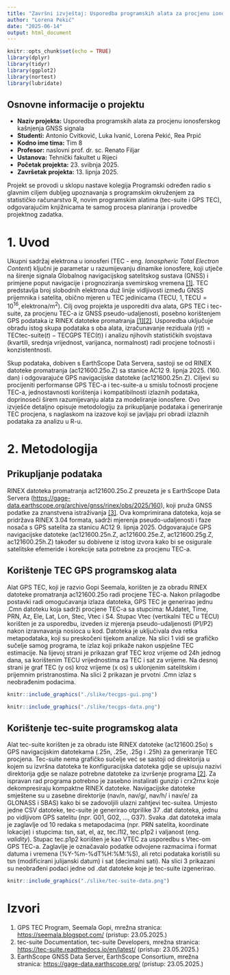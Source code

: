 ```yaml
---
title: "Završni izvještaj: Usporedba programskih alata za procjenu ionosferskog kašnjenja GNSS signala"
author: "Lorena Pekić"
date: "2025-06-14"
output: html_document
---
```


```r
knitr::opts_chunk$set(echo = TRUE)
library(dplyr)
library(tidyr)
library(ggplot2)
library(nortest)
library(lubridate)
```


## Osnovne informacije o projektu

- **Naziv projekta:** Usporedba programskih alata za procjenu ionosferskog kašnjenja GNSS signala
- **Studenti:** Antonio Cvitković, Luka Ivanić, Lorena Pekić, Rea Prpić
- **Kodno ime tima:** Tim 8
- **Profesor:** naslovni prof. dr. sc. Renato Filjar
- **Ustanova:** Tehnički fakultet u Rijeci
- **Početak projekta:** 23. svibnja 2025.
- **Završetak projekta:** 13. lipnja 2025.

Projekt se provodi u sklopu nastave kolegija Programski određen radio s glavnim ciljem dubljeg upoznavanja s programskim okruženjem za statističko računarstvo R, novim programskim alatima (tec-suite i GPS TEC), odgovarajućim knjižnicama te samog procesa planiranja i provedbe projektnog zadatka.

# 1. Uvod

Ukupni sadržaj elektrona u ionosferi (TEC - eng. *Ionospheric Total Electron Content*) ključni je parametar u razumijevanju dinamike ionosfere, koji utječe na širenje signala Globalnog navigacijskog satelitskog sustava (GNSS) i primjene poput navigacije i prognoziranja svemirskog vremena [[1]](#izvori). TEC predstavlja broj slobodnih elektrona duž linije vidljivosti između GNSS prijemnika i satelita, obično mjeren u TEC jedinicama (TECU, $1 , \text{TECU} = 10^{16} , \text{elektrona/m}^2$). Cilj ovog projekta je usporediti dva alata, GPS TEC i tec-suite, za procjenu TEC-a iz GNSS pseudo-udaljenosti, posebno korištenjem GPS podataka iz RINEX datoteke promatranja [[1]](#izvori)[[2]](#izvori). Usporedba uključuje obradu istog skupa podataka s oba alata, izračunavanje reziduala ($r(t) = \text{TEC}{\text{tec-suite}}(t) - \text{TEC}{\text{GPS TEC}}(t)$) i analizu njihovih statističkih svojstava (kvartili, srednja vrijednost, varijanca, normalnost) radi procjene točnosti i konzistentnosti.

Skup podataka, dobiven s EarthScope Data Servera, sastoji se od RINEX datoteke promatranja (ac121600.25o.Z) sa stanice AC12 9. lipnja 2025. (160. dan) i odgovarajuće GPS navigacijske datoteke (ac121600.25n.Z). Ciljevi su procijeniti performanse GPS TEC-a i tec-suite-a u smislu točnosti procjene TEC-a, jednostavnosti korištenja i kompatibilnosti izlaznih podataka, doprinoseći širem razumijevanju alata za modeliranje ionosfere. Ovo izvješće detaljno opisuje metodologiju za prikupljanje podataka i generiranje TEC procjena, s naglaskom na izazove koji se javljaju pri obradi izlaznih podataka za analizu u R-u.

# 2. Metodologija


## Prikupljanje podataka

RINEX datoteka promatranja ac121600.25o.Z preuzeta je s EarthScope Data Servera ([https://gage-data.earthscope.org/archive/gnss/rinex/obs/2025/160](https://gage-data.earthscope.org/archive/gnss/rinex/obs/2025/160)), koji pruža GNSS podatke za znanstvena istraživanja [[3]](#izvori). Ova komprimirana datoteka, koja se pridržava RINEX 3.04 formata, sadrži mjerenja pseudo-udaljenosti i faze nosača s GPS satelita za stanicu AC12 9. lipnja 2025. Odgovarajuće GPS navigacijske datoteke (ac121600.25n.Z, ac121600.25e.Z, ac121600.25g.Z, ac121600.25h.Z) također su dobivene iz istog izvora kako bi se osigurale satelitske efemeride i korekcije sata potrebne za procjenu TEC-a.

## Korištenje TEC GPS programskog alata
Alat GPS TEC, koji je razvio Gopi Seemala, korišten je za obradu RINEX datoteke promatranja ac121600.25o radi procjene TEC-a. Nakon prilagodbe postavki radi omogućavanja izlaza datoteka, GPS TEC je generirao jednu .Cmn datoteku koja sadrži procjene TEC-a sa stupcima: MJdatet, Time, PRN, Az, Ele, Lat, Lon, Stec, Vtec i S4. Stupac Vtec (vertikalni TEC u TECU) korišten je za usporedbu, izveden iz mjerenja pseudo-udaljenosti (P1/P2) nakon izravnavanja nosioca u kod. Datoteka je uključivala dva retka metapodataka, koji su preskočeni tijekom analize.
Na slici 1 vidi se grafičko sučelje samog programa, te izlaz koji prikaže nakon uspješne TEC estimacije. Na lijevoj strani je prikazan graf TEC kroz vrijeme od 24h jednog dana, sa korištenim TECU vrijednostima za TEC i sat za vrijeme. Na desnoj strani je graf TEC (y os) kroz vrijeme (x os) s uklonjenim satelitskim i prijemnim pristranostima. Na slici 2 prikazan je prvotni .Cmn izlaz s neobrađenim podacima.

```r

knitr::include_graphics("./slike/tecgps-gui.png")
```


```r

knitr::include_graphics("./slike/tecgps-data.png")
```

## Korištenje tec-suite programskog alata
Alat tec-suite korišten je za obradu iste RINEX datoteke (ac121600.25o) s GPS navigacijskim datotekama (.25n, .25e, .25g i .25h) za generiranje TEC procjena. Tec-suite nema grafičko sučelje već se sastoji od direktorija u kojem su izvršna datoteka te konfiguracijska datoteka gdje se upisuju nazivi direktorija gdje se nalaze potrebne datoteke za izvršenje programa [[2]](#izvori). Za ispravan rad programa potrebno je zasebno instalirati gunzip i crx2rnx koje dekompresiraju kompaktne RINEX datoteke. Navigacijske datoteke smještene su u zasebne direktorije (nav/n, nav/g/, nav/h/ i nav/e/ za GLONASS i SBAS) kako bi se zadovoljili ulazni zahtjevi tec-suitea. Umjesto jedne CSV datoteke, tec-suite je generirao otprilike 37 .dat datoteka, jednu po vidljivom GPS satelitu (npr. G01, G02, ..., G37). Svaka .dat datoteka imala je zaglavlje od 10 redaka s metapodacima (npr. PRN satelita, koordinate lokacije) i stupcima: tsn, sat, el, az, tec.l1l2, tec.p1p2 i valjanost (eng. *validity*). Stupac tec.p1p2 korišten je kao VTEC za usporedbu s Vtec-om GPS TEC-a. Zaglavlje je označavalo podatke odvojene razmacima i format datuma i vremena (%Y-%m-%dT%H:%M:%S), ali retci podataka koristili su tsn (modificirani julijanski datum) i sat (decimalni sati). Na slici 3 prikazani su neobrađeni podaci jedne od .dat datoteke koje je tec-suite izgenerirao.


```r

knitr::include_graphics("./slike/tec-suite-data.png")
```

# Izvori

1. GPS TEC Program, Seemala Gopi, mrežna stranica: [https://seemala.blogspot.com/](https://seemala.blogspot.com/) (pristup: 23.05.2025.)
2. tec-suite Documentation, tec-suite Developers, mrežna stranica: [https://tec-suite.readthedocs.io/en/latest/](https://tec-suite.readthedocs.io/en/latest/) (pristup: 23.05.2025.)
3. EarthScope GNSS Data Server, EarthScope Consortium, mrežna stranica: [https://gage-data.earthscope.org/](https://gage-data.earthscope.org/) (pristup: 23.05.2025.)